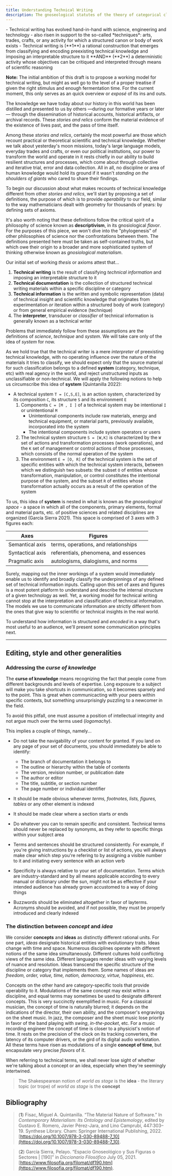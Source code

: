 ```yaml
---
title: Understanding Technical Writing
description: The gnoseological statutes of the theory of categorical closure as the playground for technical writing - An initial exploration
---
```


<Note title="Takeaways" type="warning">
- Technical writing has evolved hand-in-hand with science, engineering and technology - also risen in support to the so-called *techniques*: arts, trades, crafts, or any activity for which a structured canon or body of work exists
- Technical writing is (**1**) a rational construction that emerges from classifying and encoding preexisting technical knowledge and imposing an interpretable structure to it **AND** (**2**) a deterministic activity whose objectives can be critiqued and interpreted through means of scientific reasoning
</Note>

**Note:** The initial ambition of this draft is to propose a working model for technical writing, but might as well go to the level of a proper treatise if given the right stimulus and enough fermentation time. For the current moment, this only serves as an quick overview or *exposé* of its ins and outs.

The knowledge we have today about our history in this world has been distilled and presented to us by others —during our formative years or later— through the dissemination of historical accounts, historical artifacts, or archival records. These *stories and relics* conform the material evidence of the existence of lives past, and the pass of time itself.

Among these *stories and relics*, certainly the most powerful are those which recount practical or theoretical scientific and technical knowledge. Whether we talk about yesterday's moon missions, today's large language models, everyday trades and crafts, or even our political institutions, our power to transform the world and operate in it rests chiefly in our ability to build resilient structures and processes, which come about through collective and iterative trial, error and data collection. All in all, no discipline or area of human knowledge would hold its ground if it wasn't *standing on the shoulders of giants* who cared to share their findings.

To begin our discussion about what makes recounts of technical knowledge different from other *stories and relics*, we'll start by proposing a set of definitions, the purpose of which is to provide *operability* to our field, similar to the way mathematicians dealt with geometry for thousands of years: by defining sets of axioms.

It's also worth noting that these definitions follow the critical spirit of a philosophy of science known as **descriptivism**, in its gnosiological *flavor*. For the purposes of this piece, we won't dive into the "phylogenesis" of other philosophies of science nor the confrontations between them. The definitions presented here must be taken as self-contained truths, but which owe their origin to a broader and more sophisticated system of thinking otherwise known as *gnosiological materialism*.

Our initial set of working *thesis* or axioms attest that...
1. **Technical writing** is the result of classifying *technical information* and imposing an interpretable structure to it
2. **Technical documentation** is the collection of structured technical writing materials within a specific discipline or category
3. **Technical information** is the written and symbolic representation (data) of technical insight and scientific knowledge that originates from experimentation *or* iteration within a structured body of work (category) or from general empirical evidence (technique)
4. The **interpreter**, transducer or *classifier* of technical information is generally known as a technical writer

Problems that immediately follow from these assumptions are the definitions of *science*, *technique* and *system*. We will take care only of the idea of *system* for now.

As we hold true that the technical writer is a mere *interpreter* of preexisting technical knowledge, with no operating influence over the nature of the materials it tries to classify, we should expect only that the source material for such classification belongs to a defined **system** (category, technique, etc) with real agency in the world, and reject unstructured inputs as unclassifiable or non-technical. We will apply the following notions to help us circumscribe this idea of **system** (Quintanilla 2022):
- A technical system `T = [C,S,E]`, is an action system, characterized by its composition `C`, its structure `S` and its environment `E`
	1. Components `C = [M , I ]` of a technical system may be intentional `I` or unintentional `M`
		- Unintentional components include raw materials, energy and technical equipment, or material parts, previously available, incorporated into the system
		- The intentional components include system operators or users
	2. The technical system structure `S = [W,K]` is characterized by the `W` set of actions and transformation processes (work operations), and the `K` set of management or control actions of those processes, which consists of the normal operation of the system
	3. The environment `E = [O, R]` of the technical system is the set of specific entities with which the technical system interacts, between which we distinguish two subsets: the subset `O` of entities whose transformation, manipulation, or control constitutes the intentional purpose of the system, and the subset `R` of entities whose transformation actually occurs as a result of the operation of the system



To us, this idea of **system** is nested in what is known as the *gnoseological space* - a space in which all of the components, primary elements, formal and material parts, etc. of positive sciences and related disciplines are organized (García Sierra 2021). This space is comprised of 3 axes with 3 figures each:

| Axes             | Figures                               |
| ---------------- | ------------------------------------- |
| Semantical axis  | terms, operations, and relationships  |
| Syntactical axis | referentials, phenomena, and essences |
| Pragmatic axis   | autologisms, dialogisms, and norms    |

Surely, mapping out the inner workings of a system would immediately enable us to identify and broadly classify the underpinnings of any defined set of technical information inputs. Calling upon this set of axes and figures is a most potent platform to understand and describe the internal structure of a given technology as well. Yet, a working model for technical writing cannot stop at the interpretation and classification of technical information. The models we use to communicate information are strictly different from the ones that give way to scientific or technical insights in the real world.

To understand how information is structured and *encoded* in a way that's most useful to an audience, we'll present some communication principles next.

---

## Editing, style and other generalities

### Addressing the *curse of knowledge*
The **curse of knowledge** means recognizing the fact that people come from different backgrounds and levels of expertise. Long exposure to a subject will make you take shortcuts in communication, so it becomes sparsely and to the point. This is great when communicacting with your peers within specific contexts, but something unsurprisingly puzzling to a newcomer in the field.

To avoid this pitfall, one must assume a position of intellectual integrity and not argue much over the terms used (*logomachy*).

This implies a couple of things, namely...
- Do not take the navigability of your content for granted. If you land on any page of your set of documents, you should immediately be able to identify:
	- The branch of documentation it belongs to
	- The outline or hierarchy within the table of contents
	- The version, revision number, or publication date
	- The author or editor
	- The title, subtitle, or section number
	- The page number or individual identifier

- It should be made obvious whenever *terms, footnotes, lists, figures, tables* or any other element is indexed
- It should be made clear where a section starts *or* ends
- Do whatever you can to remain specific and consistent. Technical terms should never be replaced by synonyms, as they refer to specific things within your subject area
- Terms and sentences should be structured consistently. For example, if you're giving instructions by a checklist or list of actions, you will always make clear which step you're refering to by assigning a visible number to it and initiating every sentence with an action verb
- Specificity is always relative to your set of documentation. Terms which are industry-standard and by all means applicable according to every manual or dictionary under the sun, might not be as effective if your intended audience has already grown accustomed to a way of doing things
- Buzzwords should be eliminated altogether in favor of layterms. Acronyms should be avoided, and if not possible, they must be properly introduced and clearly indexed

### The distinction between *concept* and *idea*

We consider **concepts** and **ideas** as distinctly different rational units. For one part, *ideas* designate historical entities with evolutionary traits. Ideas change with time and space. Numerous disciplines operate with different notions of the same idea simultaneously. Different cultures hold conflicting views of the same idea. Different languages render ideas with varying levels of nuance and resolution. Ideas transcend the specific structure of the discipline or category that implements them. Some names of ideas are *freedom, order, value, time, nation, democracy, virtue, happiness*, etc.

Concepts on the other hand are category-specific tools that provide operability to it. Modulations of the same concept may exist within a discipline, and equal terms may sometimes be used to designate different concepts. This is very succinctly exemplified in music. For a classical musician, the concept of time is naturally blurred; it depends on the indications of the director, their own ability, and the composer's engravings on the sheet music. In jazz, the composer and the sheet music lose priority in favor of the band playing with *swing*, *in-the-pocket*, etc. For a music recording engineer the concept of time is closer to a physicist's notion of time. It rests on the precision of the clock on its tracking converters, the latency of its computer drivers, or the gird of its digital audio workstation. All these terms have risen as modulations of a single **concept of time**, but encapsulate very precise *flavors* of it.

When referring to technical terms, we shall never lose sight of whether we're talking about a concept or an idea, especially when they're seemingly intertwined.

> The Shakespearean notion of *world as stage* is the **idea** - the literary topic (or trope) of *world as stage* is the **concept**


## Bibliography

> (**1**) Fisac, Miguel A. Quintanilla. “The Material Nature of Software.” In _Contemporary Materialism: Its Ontology and Epistemology_, edited by Gustavo E. Romero, Javier Pérez-Jara, and Lino Camprubí, 447:303–19. Synthese Library. Cham: Springer International Publishing, 2022. [https://doi.org/10.1007/978-3-030-89488-7_10](https://doi.org/10.1007/978-3-030-89488-7_10).

> (**2**) García Sierra, Pelayo. “Espacio Gnoseológico y Sus Figuras o Sectores | [190]” in *Diccionario Filosófico* July 05, 2021. [https://www.filosofia.org/filomat/df190.htm](https://www.filosofia.org/filomat/df190.htm).
